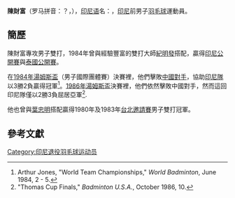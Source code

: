 '''陳財富'''（罗马拼音：？，{{bd|1958年|7月4日|2011年|6月7日|}}），[[印尼语|印尼语]]名：{{lang|id|'''Hadibowo Susanto'''}}，[[印尼|印尼]]前男子[[羽毛球|羽毛球]]運動員。

== 簡歷 ==
陳財富專攻男子雙打，1984年曾與經驗豐富的雙打大師[[紀明發|紀明發]]搭配，贏得[[印尼羽毛球公開賽|印尼公開賽]]與[[泰國羽毛球公開賽|泰國公開賽]]。

在[[1984年湯姆斯盃|1984年]][[湯姆斯盃|湯姆斯盃]]（男子國際團體賽）決賽裡，他們擊敗[[中國國家羽毛球隊|中國對手]]，協助[[印尼國家羽毛球隊|印尼隊]]以3勝2負贏得冠軍<ref>Arthur Jones, "World Team Championships," ''World Badminton'', June 1984, 2 - 5.</ref>。[[1986年湯姆斯盃|1986年湯姆斯盃]]決賽裡，他們依然擊敗中國對手，然而這回印尼隊僅以2勝3負屈居亞軍<ref>"Thomas Cup Finals," ''Badminton U.S.A.'', October 1986, 10.</ref>.

他也曾與[[葉忠明|葉忠明]]搭配贏得1980年及1983年[[中華台北羽球公開賽|台北邀請賽]]男子雙打冠軍。

== 參考文獻 ==
{{Reflist}}

{{汤姆斯杯冠军}}

{{Authority control}}
{{DEFAULTSORT:H陳財富}}
[[Category:印尼退役羽毛球运动员|Category:印尼退役羽毛球运动员]]